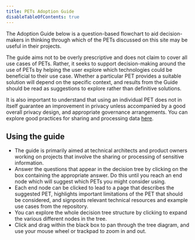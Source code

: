 ```yaml
---
title: PETs Adoption Guide
disableTableOfContents: true
---
```



The Adoption Guide below is a question-based flowchart to aid decision-makers in thinking through which of the PETs discussed on this site may be useful in their projects.

The guide aims not to be overly prescriptive and does not claim to cover all use cases of PETs. Rather, it seeks to support decision-making around the use of PETs by helping the user explore which technologies could be beneficial to their use case. Whether a particular PET provides a suitable solution will depend on the specific context, and results from the Guide should be read as suggestions to explore rather than definitive solutions.

It is also important to understand that using an individual PET does not in itself guarantee an improvement in privacy unless accompanied by a good overall privacy design, and appropriate governance arrangements. You can explore good practices for sharing and processing data [here](/good-practice).

## Using the guide

- The guide is primarily aimed at technical architects and product owners working on projects that involve the sharing or processing of sensitive information.
- Answer the questions that appear in the decision tree by clicking on the box containing the appropriate answer. Do this until you reach an end node which will suggest which PETs you might consider using.
- Each end node can be clicked to lead to a page that describes the suggested PET, highlights important limitations of the PET that should be considered, and signposts relevant technical resources and example use cases from the repository.
- You can explore the whole decision tree structure by clicking to expand the various different nodes in the tree.
- Click and drag within the black box to pan through the tree diagram, and use your mouse wheel or trackpad to zoom in and out.

<Tree data={getHierarchicalData()} />
